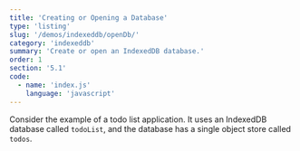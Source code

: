 ```yaml
---
title: 'Creating or Opening a Database'
type: 'listing'
slug: '/demos/indexeddb/openDb/'
category: 'indexeddb'
summary: 'Create or open an IndexedDB database.'
order: 1
section: '5.1'
code:
  - name: 'index.js'
    language: 'javascript'
---
```


Consider the example of a todo list application. It uses an IndexedDB database called `todoList`, and the database has a single object store called `todos`.
